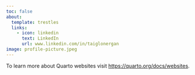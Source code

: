 ```yaml
---
toc: false
about:
  template: trestles
  links: 
    - icon: linkedin
      text: LinkedIn
      url: www.linkedin.com/in/taiglonergan
image: profile-picture.jpeg
---
```


To learn more about Quarto websites visit <https://quarto.org/docs/websites>.
